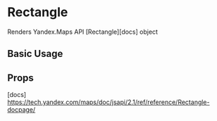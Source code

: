 
<Meta title="api/GeoObjects/Rectangle" />

# Rectangle

Renders Yandex.Maps API [Rectangle][docs] object

## Basic Usage

<Canvas>
  <YMaps>
    <Map
      defaultState={{
        center: [55.674, 37.601],
        zoom: 11,
      }}
    >
      <Rectangle
        geometry={[
          [55.66, 37.6],
          [55.71, 37.69],
        ]}
        options={{
          draggable: true,
          fillColor: '#ffff0022',
          strokeColor: '#3caa3c88',
          strokeWidth: 7,
        }}
      />
    </Map>
  </YMaps>
</Canvas>

## Props

<ArgsTable of={RectangleCmp} />

[docs]
https://tech.yandex.com/maps/doc/jsapi/2.1/ref/reference/Rectangle-docpage/
